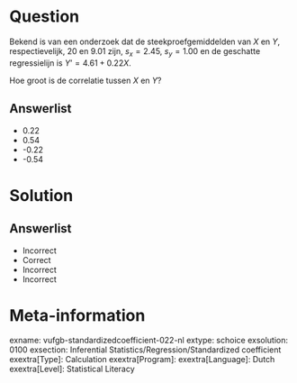 Question
========
  
Bekend is van een onderzoek dat de steekproefgemiddelden van $X$ en $Y$, respectievelijk, 20 en 9.01 zijn, $s_{x} = 2.45$, $s_{y} = 1.00$ en de geschatte regressielijn is $Y’ = 4.61 + 0.22X$.

Hoe groot is de correlatie tussen $X$ en $Y$?
  
Answerlist
----------
* 0.22
* 0.54
* -0.22 
* -0.54

Solution
========

Answerlist
----------
* Incorrect
* Correct
* Incorrect
* Incorrect

Meta-information
================
exname: vufgb-standardizedcoefficient-022-nl
extype: schoice
exsolution: 0100
exsection: Inferential Statistics/Regression/Standardized coefficient
exextra[Type]: Calculation
exextra[Program]: 
exextra[Language]: Dutch
exextra[Level]: Statistical Literacy